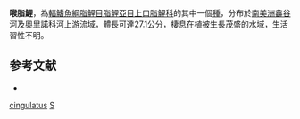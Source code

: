 {{Speciesbox
| taxon = Synaptolaemus cingulatus
| binomial_authority = [[Myers|Myers]] & [[Fernández-Yépez|Fernández-Yépez]], 1950
| status = NE
| status_system = IUCN3.1
}}
'''喉脂鯉'''，為[[輻鰭魚綱|輻鰭魚綱]][[脂鯉目|脂鯉目]][[脂鯉亞目|脂鯉亞目]][[上口脂鯉科|上口脂鯉科]]的其中一個[[種|種]]，分布於[[南美洲|南美洲]][[鑫谷河|鑫谷河]]及[[奧里諾科河|奧里諾科河]]上游流域，體長可達27.1公分，棲息在植被生長茂盛的水域，生活習性不明。

==参考文献==
{{refbegin}}
*{{FishBase_species|genus=Synaptolaemus|species=cingulatus|year=2013|month=9}}
{{refend}}
{{魚類小作品}}

{{Taxonbar}}
[[Category:喉脂鯉屬|cingulatus]]
[[Category:1950年描述的魚類|S]]